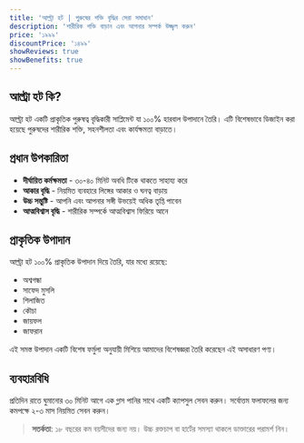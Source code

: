 ```yaml
---
title: 'আল্ট্রা হট | পুরুষের শক্তি বৃদ্ধির সেরা সমাধান'
description: 'শারীরিক শক্তি বাড়ান এবং আপনার সম্পর্ক উজ্জ্বল করুন'
price: '১৯৯৯'
discountPrice: '১৪৯৯'
showReviews: true
showBenefits: true
---
```


## আল্ট্রা হট কি?

আল্ট্রা হট একটি প্রাকৃতিক পুরুষত্ব বৃদ্ধিকারী সাপ্লিমেন্ট যা ১০০% হারবাল উপাদানে তৈরি। এটি বিশেষভাবে ডিজাইন করা হয়েছে পুরুষদের শারীরিক শক্তি, সহনশীলতা এবং কার্যক্ষমতা বাড়াতে।

## প্রধান উপকারিতা

- **দীর্ঘায়িত কর্মক্ষমতা** - ৩০-৪০ মিনিট অবধি টিকে থাকতে সাহায্য করে
- **আকার বৃদ্ধি** - নিয়মিত ব্যবহারে লিঙ্গের আকার ও ঘনত্ব বাড়ায়
- **উচ্চ সন্তুষ্টি** - আপনি এবং আপনার সঙ্গী উভয়েই অধিক তৃপ্তি পাবেন
- **আত্মবিশ্বাস বৃদ্ধি** - শারীরিক সম্পর্কে আত্মবিশ্বাস ফিরিয়ে আনে

## প্রাকৃতিক উপাদান

আল্ট্রা হট ১০০% প্রাকৃতিক উপাদান দিয়ে তৈরি, যার মধ্যে রয়েছে:

- অশ্বগন্ধা
- সাফেদ মুসলি
- শিলাজিত
- কৌচা
- জায়ফল
- জাফরান

এই সমস্ত উপাদান একটি বিশেষ ফর্মুলা অনুযায়ী মিশিয়ে আমাদের বিশেষজ্ঞরা তৈরি করেছেন এই অসাধারণ পণ্য।

## ব্যবহারবিধি

প্রতিদিন রাতে ঘুমানোর ৩০ মিনিট আগে এক গ্লাস পানির সাথে একটি ক্যাপসুল সেবন করুন। সর্বোত্তম ফলাফলের জন্য কমপক্ষে ২-৩ মাস নিয়মিত সেবন করুন।

> **সতর্কতা**: ১৮ বছরের কম বয়সীদের জন্য নয়। উচ্চ রক্তচাপ বা হার্টের সমস্যা থাকলে ডাক্তারের পরামর্শ নিন।
